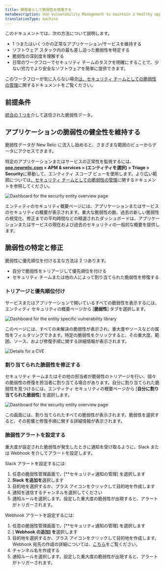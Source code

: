 ```yaml
---
title: 開発者として脆弱性を管理する
metaDescription: Use Vulnerability Management to maintain a healthy application and remediate vulnerabilities as a developer.
translationType: machine
---
```






このドキュメントでは、次の方法について説明します。

* 1 つまたはいくつかの正常なアプリケーション/サービスを維持する
* ソフトウェア スタック内の最も差し迫った脆弱性を特定する
* 脆弱性の深刻度を理解する
* 日常のワークフローでセキュリティ チームのタスクを明確にすることで、少ない労力でより安全なソフトウェアを簡単に提供できます。

このワークフローが気に入らない場合[は、セキュリティ チームとしての脆弱性の管理](/docs/vulnerability-management/security-workflow)に関するドキュメントをご覧ください。

## 前提条件

[統合の 1 つを](/docs/vulnerability-management/integrations/overview)介して送信された脆弱性データ。

## アプリケーションの脆弱性の健全性を維持する

脆弱性データが New Relic に流入し始めると、さまざまな範囲のビューからデータにアクセスできます。

特定のアプリケーションまたはサービスの正常性を監視するには、 **[one.newrelic.com](https://newrelic.com/all-capabilities) > APM & services > (エンティティを選択) > Triage > Security**に移動して、エンティティ スコープ ビューを使用します。より広い範囲については[、セキュリティ チームとしての脆弱性の管理](/docs/vulnerability-management/security-workflow)に関するドキュメントを参照してください。

<img
  title="Entity overview"
  alt="Dashboard for the security entity overview page"
  src={entityOverview}
/>

エンティティのセキュリティ概要ページには、アプリケーションまたはサービスのセキュリティの概要が表示されます。重大な脆弱性の数、過去の新しい脆弱性の視覚化、修正までの平均時間などの精選されたダッシュボードは、アプリケーションまたはサービスの現在および過去のセキュリティの一般的な概要を提供します。

## 脆弱性の特定と修正

脆弱性に優先順位を付ける主な方法は 2 つあります。

* 自分で脆弱性をトリアージして優先順位を付ける
* セキュリティ チームまたは他の人によって割り当てられた脆弱性を修復する

### トリアージと優先順位付け

サービスまたはアプリケーションで開いているすべての脆弱性を表示するには、エンティティ セキュリティの概要ページから \[**脆弱性**] タブを選択します。

<img
  title="Vulnerability library"
  alt="Dashboard for the entity specific vulnerability library"
  src={vulnLibrary}
/>

このページには、すべての未解決の脆弱性が表示され、重大度やソースなどの属性をフィルタリングできます。特定の脆弱性をクリックすると、その重大度、範囲、ソース、および修復手順に関する詳細情報が表示されます。

<img
  title="CVE Detail"
  alt="Details for a CVE"
  src={cveDetail}
/>

### 割り当てられた脆弱性を修正する

セキュリティ チームまたはその他の担当者が脆弱性のトリアージを行い、個々の脆弱性の修復を担当者に割り当てる場合があります。自分に割り当てられた脆弱性を見つけるには、エンティティ セキュリティの概要ページから \[**自分に割り当てられた脆弱性**] を選択します。

<img
  title="Assigned vulnerabilities"
  alt="Dashboard for the security entity overview page"
  src={assignedVuln}
/>

この画面には、割り当てられたすべての脆弱性が表示されます。脆弱性を選択すると、その影響と修復手順に関する詳細情報が表示されます。

### 脆弱性アラートを設定する

重大度が設定された脆弱性が発生したときに通知を受け取るように、Slack または Webhook を介してアラートを設定します。

Slack アラートを設定するには:

1. 任意の脆弱性管理画面で、\[\*\*セキュリティ通知の管理] を選択します
2. **Slack を追加を**選択します
3. 目的地を選択するか、プラス アイコンをクリックして目的地を作成します
4. 通知を送信するチャンネルを選択してください
5. 通知ルールを選択します。設定した重大度の脆弱性が出現すると、アラートがトリガーされます。

Webhook アラートを設定するには:

1. 任意の脆弱性管理画面で、\[\*\*セキュリティ通知の管理] を選択します
2. \[ **Webhook の追加] を**選択します
3. 目的地を選択するか、プラス アイコンをクリックして目的地を作成します。Webhook 宛先の作成の詳細については、[こちら](/docs/alerts-applied-intelligence/notifications/notification-integrations/#webhook)をご覧ください。
4. チャンネル名を作成する
5. 通知ルールを選択します。設定した重大度の脆弱性が出現すると、アラートがトリガーされます。